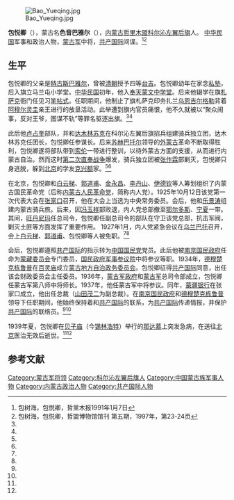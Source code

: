 [[File:Bao_Yueqing.jpg|thumb]]

'''包悦卿'''（{{bd|1894年||1939年}}），蒙古名'''色音巴雅尔'''（{{mong|m=ᠰᠠᠶᠢᠨᠪᠠᠶᠠᠷ|ZM=Sayinbayar}}），[[内蒙古|内蒙古]][[哲里木盟|哲里木盟]][[科尔沁左翼后旗|科尔沁左翼后旗]]人。 [[中华民国|中华民国]]军事和政治人物，[[蒙古军|蒙古军]]中将，[[共产国际|共产国际]]间谍。<ref name=bao>包树海，包悦卿，哲里木报1991年1月7日</ref><ref name=gk>包树海，包悦卿，哲盟博物馆馆刊 第五期，1997年，第23-24页</ref>

==生平==
包悦卿的父亲是[[特古斯巴雅尔|特古斯巴雅尔]]，曾被[[清朝|清朝]]授予四等[[台吉|台吉]]。包悦卿幼年在家念[[私塾|私塾]]，后入旗立马兰屯小学堂。[[中华民国|中华民国]]初年，他入[[奉天蒙文中学堂|奉天蒙文中学堂]]。后来他辍学在旗[[札萨克|札萨克]]衙门任见习[[笔帖式|笔帖式]]。任职期间，他制止了旗札萨克印务扎兰[[乌恩吉尔格勒|乌恩吉尔格勒]]背着[[阿穆尔灵圭|阿穆尔灵圭]]亲王进行的放垦活动。此举遭到旗内官员痛恨，他不久就被以“聚众闹事，反对王爷，图谋不轨”等罪名驱逐出旗。<ref name=bao/><ref name=gk/>

此后他[[卢占奎|卢占奎]]部队，并和[[达木林苏克|达木林苏克]]在科尔沁左翼后旗招兵组建骑兵独立团，达木林苏克任团长，包悦卿任参谋长。后来[[达木丁·苏赫巴托尔|苏赫巴托尔]]领导的[[外蒙古|外蒙古]]革命不断取得胜利，包悦卿遂将部队带到[[索伦|索伦]]一带进行整训，以待外蒙古方面的支援，从而进行内蒙古自治。然而这时[[第二次直奉战争|第二次直奉战争]]爆发，骑兵独立团被[[张作霖|张作霖]]部剿灭，包悦卿只身逃脱，躲到[[北京|北京]]的学友[[克兴额|克兴额]]家。<ref name=bao/><ref name=gk/>

在北京，包悦卿和[[白云梯|白云梯]]、[[郭道甫|郭道甫]]、[[金永昌|金永昌]]、[[李丹山|李丹山]]、[[伊德钦|伊德钦]]等人筹划组织了内蒙古国民革命党（后称[[内蒙古人民革命党|内蒙古人民革命党]]，简称内人党）。1925年10月12日该党第一次代表大会在[[张家口|张家口]]召开，他在大会上当选为中央常务委员。会后，他和[[乐景涛|乐景涛]]组建内蒙古骑兵旅。后来，因[[冯玉祥|冯玉祥]]部败退，内人党总部撤至[[鄂尔多斯|鄂尔多斯]]、[[宁夏|宁夏]]一带。其间，[[旺丹尼玛|旺丹尼玛]]任总司令，包悦卿任副总司令的部队在守卫该党总部，抗击军阀，剿灭土匪等方面发挥了重要作用。 1927年1月，内人党紧急会议在[[乌兰巴托|乌兰巴托]]召开，会上[[白云梯|白云梯]]、[[郭道甫|郭道甫]]、包悦卿等人被免职。<ref name=bao/><ref name=gk/>

会后，包悦卿遵照[[共产国际|共产国际]]的指示转为[[中国国民党|中国国民党]]党员。此后他被[[南京国民政府|南京国民政府]]任命为[[蒙藏委员会|蒙藏委员会]]专门委员，[[国民政府军事参议院|国民政府军事参议院]]中将参议等职。1934年，[[德穆楚克栋鲁普|德穆楚克栋鲁普]]在[[百灵庙|百灵庙]]成立[[蒙古地方自治政务委员会|蒙古地方自治政务委员会]]。包悦卿征得[[共产国际|共产国际]]同意，出任该会财政委员会主任委员。1936年，[[蒙古军政府|蒙古军政府]]和[[蒙古军|蒙古军]]总司令部成立，包悦卿任蒙古军第八师中将师长。1937年，他任蒙古军中将参议。同年，[[蒙疆银行|蒙疆银行]]在张家口成立，他出任总裁（[[山田茂二|山田茂二]]为副总裁）。在[[南京国民政府|南京国民政府]]和[[德穆楚克栋鲁普|德穆楚克栋鲁普]]领导下任职期间，他始终保持着和[[共产国际|共产国际]]的联系，为[[共产国际|共产国际]]传递情报，并保护[[共产国际|共产国际]]的联络员。<ref name=bao/><ref name=gk/>

1939年夏，包悦卿在[[贝子庙|贝子庙]]（今[[锡林浩特|锡林浩特]]）举行的[[那达慕|那达慕]]上突发急病，在送往[[北京|北京]]医治无效后逝世。<ref name=bao/><ref name=gk/>

==参考文献==
{{reflist}}

{{DEFAULTSORT:Bao包}}
[[Category:蒙古军将领|Category:蒙古军将领]]
[[Category:科尔沁左翼后旗人|Category:科尔沁左翼后旗人]]
[[Category:中国蒙古族军事人物|Category:中国蒙古族军事人物]]
[[Category:内蒙古政治人物|Category:内蒙古政治人物]]
[[Category:共产国际人物|Category:共产国际人物]]